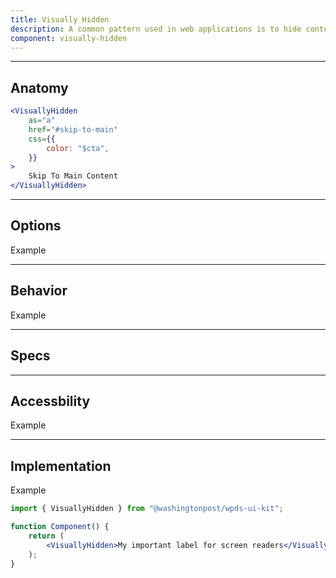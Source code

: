 ```yaml
---
title: Visually Hidden
description: A common pattern used in web applications is to hide content from sighted users but still maintain it for screen readers.
component: visually-hidden
---
```


---

## Anatomy

<Container caption="The label is revealed when the window is in focus. This behavior is for integration/play purposes.">
	<EmbedStory componentName="visuallyhidden" />
</Container>

```jsx
<VisuallyHidden
	as="a"
	href="#skip-to-main"
	css={{
		color: "$cta",
	}}
>
	Skip To Main Content
</VisuallyHidden>
```

---

## Options

<Container>Example </Container>

---

## Behavior

<Container>Example </Container>

---

## Specs

<Container>
	<EmbedDocsPage componentName="visuallyhidden" />
</Container>

---

## Accessbility

<Container>Example </Container>

---

## Implementation

<Container>Example </Container>

```jsx
import { VisuallyHidden } from "@washingtonpost/wpds-ui-kit";

function Component() {
	return (
		<VisuallyHidden>My important label for screen readers</VisuallyHidden>
	);
}
```
